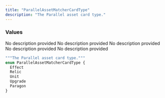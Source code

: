 ```yaml
---
title: "ParallelAssetMatcherCardType"
description: "The Parallel asset card type."
---
```


### Values

<ResponseField name="Effect" type="enum">
  No description provided
</ResponseField>

<ResponseField name="Relic" type="enum">
  No description provided
</ResponseField>

<ResponseField name="Unit" type="enum">
  No description provided
</ResponseField>

<ResponseField name="Upgrade" type="enum">
  No description provided
</ResponseField>

<ResponseField name="Paragon" type="enum">
  No description provided
</ResponseField>


```graphql ParallelAssetMatcherCardType
"""The Parallel asset card type."""
enum ParallelAssetMatcherCardType {
  Effect
  Relic
  Unit
  Upgrade
  Paragon
}
```
